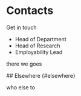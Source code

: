 # Contacts {#contacts}

Get in touch

* Head of Department
* Head of Research
* Employability Lead

there we goes

## Elsewhere {#elsewhere}

who else to 
